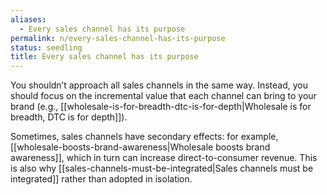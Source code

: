 ```yaml
---
aliases:
  - Every sales channel has its purpose
permalink: n/every-sales-channel-has-its-purpose
status: seedling
title: Every sales channel has its purpose
---
```

You shouldn’t approach all sales channels in the same way. Instead, you should focus on the incremental value that each channel can bring to your brand (e.g., [[wholesale-is-for-breadth-dtc-is-for-depth|Wholesale is for breadth, DTC is for depth]]).

Sometimes, sales channels have secondary effects: for example, [[wholesale-boosts-brand-awareness|Wholesale boosts brand awareness]], which in turn can increase direct-to-consumer revenue. This is also why [[sales-channels-must-be-integrated|Sales channels must be integrated]] rather than adopted in isolation.
